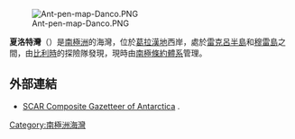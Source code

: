 [[Image:Ant-pen-map-Danco.PNG|thumb]]

'''夏洛特灣'''（{{lang-en|Charlotte Bay}}）是[[南極洲|南極洲]]的海灣，位於[[葛拉漢地|葛拉漢地]]西岸，處於[[雷克呂半島|雷克呂半島]]和[[穆雷島|穆雷島]]之間，由[[比利時|比利時]]的探險隊發現，現時由[[南極條約體系|南極條約體系]]管理。

==外部連結==
* [http://data.aad.gov.au/aadc/gaz/scar/ SCAR Composite Gazetteer of Antarctica] {{WebCite|url=https://www.webcitation.org/5ug2CfC7m?url=http://data.aad.gov.au/aadc/gaz/scar/ |date=20101202140255 |dateformat=iso }}.

{{DEFAULTSORT:Charlotte Bay}}
[[Category:南極洲海灣|Category:南極洲海灣]]


{{DancoCoast-geo-stub}}